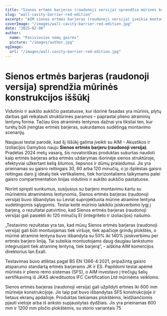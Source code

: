 ```yaml
---
title: "Sienos ertmės barjeras (raudonoji versija) sprendžia mūrinės konstrukcijos iššūkį"
slug: "wall-cavity-barrier-red-edition"
excerpt: "AIM sienos ertmės barjeras (raudonoji versija) įveikia montavimo iššūkius integruodamasis su mūriniais atraminiais lentynomis, užtikrindamas tvirtą gaisro apsaugą."
coverImage: "/images/wall-cavity-barrier-red-edition.jpg"
date: "2025-02-06"
author:
  name: "Pasiviosios namų gairės"
  picture: "/images/author.jpg"
ogImage:
  url: "/images/wall-cavity-barrier-red-edition.jpg"
---
```


# Sienos ertmės barjeras (raudonoji versija) sprendžia mūrinės konstrukcijos iššūkį

Vidutinio ir aukšto aukščio pastatuose, kur išorinė fasadas yra mūrinis, plytų darbas gali reikalauti struktūrinės paramos – paprastai plieno atraminių lentynų forma. Tačiau šios atraminės lentynos dažnai yra tiksliai ten, kur turėtų būti įrengtas ertmės barjeras, sukurdamos sudėtingą montavimo scenarijų.

Naujausi testai parodė, kad šį iššūkį galima įveikti su AIM – Akustikos ir Izoliacijos Gamybos nauju **Sienos ertmės barjeru (raudonoji versija)**. Pradėtas 2024 metų vasarą, šis novatoriškas produktas sukurtas naudoti kaip ertmės barjeras arba ertmės uždarymas išorinėje sienos struktūroje, efektyviai užkertant kelią šilumos, liepsnos ir dūmų pralaidumui. Jis yra prieinamas su gaisro reitingais 30, 60 arba 120 minučių, o jo išplėstas gaisro reitingas daro jį idealų tiek vertikaliems, tiek horizontaliems taikymams palei gaisro compartmentation linijas vidutinio ir aukšto aukščio pastatuose.

Norint spręsti sunkumus, susijusius su barjero montavimu kartu su mūrinėmis atraminėmis lentynomis, Sienos ertmės barjeras (raudonoji versija) buvo išbandytas su Leviat suprojektuota mūrine atramine lentyna sudėtingomis sąlygomis. Testai keitė mūrinio laikiklio įsiskverbimo lygį į barjerą, o rezultatai patvirtino, kad Sienos ertmės barjeras (raudonoji versija) gali pasiekti iki 120 minučių EI (integriteto ir izoliacijos) našumo.

„Testavimo rezultatas yra tas, kad mūsų Sienos ertmės barjeras (raudonoji versija) gali būti montuojamas tiek viršuje, tiek apačioje grindų plokštės, o mūrinė atraminė lentyna buvo išbandyta su 50% iki 140% įsiskverbimu per ertmės barjero liniją. Tai suteikia montuotojams daug daugiau lankstumo integruojant tiek atraminę lentyną, tiek barjerą“, - aiškina AIM komercijos direktorius Ian Exall.

Testavimas buvo atliktas pagal BS EN 1366-4:2021, pripažintą gaisro atsparumo standartą ertmės barjerams JK ir ES. Papildomi testai apėmė mūrinės ir plieno rėmo sistemas (SFS), o AIM investavo į trečiųjų šalių sertifikavimą iš JKAS akredituotos IFC Certification Ltd mūrinėms veikloms.

Sienos ertmės barjeras (raudonoji versija) gali užpildyti ertmes iki 600 mm mūrinėje konstrukcijoje. Jis taip pat buvo išbandytas SFS konstrukcijoje ir lietaus ekranų apdailoje. Produktas tiekiamas plokštėmis, leidžiančiomis pjauti vietoje arba iš anksto supjaustytas dydžiais. Jis yra prieinamas 600 mm ir 1200 mm pločio plokštėmis, su storio variantais 75